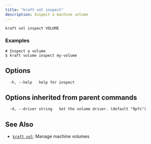 ```yaml
---
title: "kraft vol inspect"
description: Inspect a machine volume
---
```


```
kraft vol inspect VOLUME
```

### Examples

```
# Inspect a volume
$ kraft volume inspect my-volume

```

## Options

```
  -h, --help   help for inspect
```

## Options inherited from parent commands

```
  -d, --driver string   Set the volume driver. (default "9pfs")
```

## See Also

* [`kraft vol`](/docs/cli/reference/kraft/vol): Manage machine volumes

